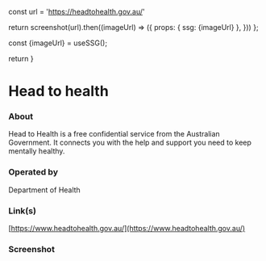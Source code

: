 
const url = 'https://headtohealth.gov.au/'

return screenshot(url).then((imageUrl) => ({
props: { ssg: {imageUrl} },
}))
};

const {imageUrl} = useSSG();

return <ScreenshotImage imageUrl={imageUrl}/>
}

# Head to health

### About

Head to Health is a free confidential service from the Australian Government. It connects you with the help and support you need to keep mentally healthy.

### Operated by

Department of Health

### Link(s)

[https://www.headtohealth.gov.au/](https://www.headtohealth.gov.au/)

### Screenshot

<Screenshot />
